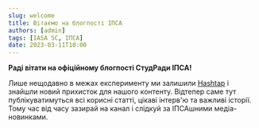 ```yaml
---
slug: welcome
title: Вітаємо на блогпості ІПСА
authors: [admin]
tags: [IASA SC, ІПСА]
date: 2023-03-11T10:00
---
```


**Раді вітати на офіційному блогпості СтудРади ІПСА!**

Лише нещодавно в межах експерименту ми залишили [Hashtap](https://www.hashtap.com/@studsovet.ipsa) і знайшли новий прихисток для нашого контенту. Відтепер саме тут публікуватимуться всі корисні статті, цікаві інтерв'ю та важливі історії. Тому час від часу зазирай на канал і слідкуй за ІПСАшними медіа-новинками.